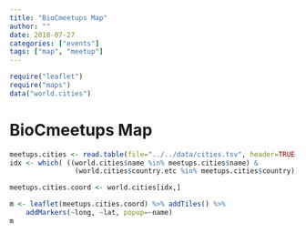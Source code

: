 ```yaml
---
title: "BioCmeetups Map"
author: ""
date: 2018-07-27
categories: ["events"]
tags: ["map", "meetup"]
---
```


```r
require("leaflet")
require("maps")
data("world.cities")
```

# BioCmeetups Map

```r
meetups.cities <- read.table(file="../../data/cities.tsv", header=TRUE, sep="\t", quote="")
idx <- which( ((world.cities$name %in% meetups.cities$name) & 
                (world.cities$country.etc %in% meetups.cities$country)))

meetups.cities.coord <- world.cities[idx,]

m <- leaflet(meetups.cities.coord) %>% addTiles() %>%
    addMarkers(~long, ~lat, popup=~name)
m 
```
